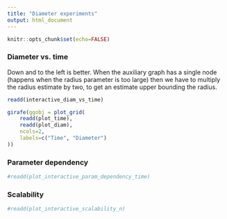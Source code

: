 ```yaml
---
title: "Diameter experiments"
output: html_document
---
```


```r
knitr::opts_chunk$set(echo=FALSE)
```

### Diameter vs. time

Down and to the left is better.
When the auxiliary graph has a single node (happens when the radius parameter is too large) then we have to multiply the radius estimate by two, to get an estimate upper bounding the radius.

```r
readd(interactive_diam_vs_time)
```

```r
girafe(ggobj = plot_grid(
    readd(plot_time),
    readd(plot_diam),
    ncols=2,
    labels=c("Time", "Diameter")
))
```

### Parameter dependency

```r
#readd(plot_interactive_param_dependency_time)
```

### Scalability

```r
#readd(plot_interactive_scalability_n)
```

